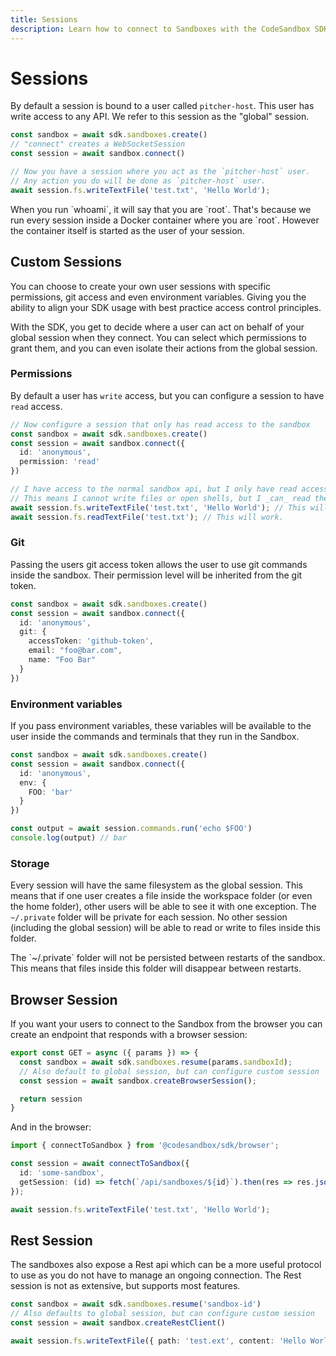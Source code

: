 ```yaml
---
title: Sessions
description: Learn how to connect to Sandboxes with the CodeSandbox SDK.
---
```



# Sessions

By default a session is bound to a user called `pitcher-host`. This user has write access to any API. We refer to this session as the "global" session.

```ts
const sandbox = await sdk.sandboxes.create()
// "connect" creates a WebSocketSession
const session = await sandbox.connect()

// Now you have a session where you act as the `pitcher-host` user.
// Any action you do will be done as `pitcher-host` user.
await session.fs.writeTextFile('test.txt', 'Hello World');
```

<Callout>
When you run `whoami`, it will say that you are `root`. That's because we run every session inside a Docker container where you are `root`. However the container itself is started as the user of your session.
</Callout>

## Custom Sessions

You can choose to create your own user sessions with specific permissions, git access and even environment variables. Giving you the ability to align your SDK usage with best practice access control principles.

With the SDK, you get to decide where a user can act on behalf of your global session when they connect. You can select which permissions to grant them, and you can even isolate their actions from the global session.

### Permissions

By default a user has `write` access, but you can configure a session to have `read` access.

```ts
// Now configure a session that only has read access to the sandbox
const sandbox = await sdk.sandboxes.create()
const session = await sandbox.connect({
  id: 'anonymous',
  permission: 'read'
})

// I have access to the normal sandbox api, but I only have read access
// This means I cannot write files or open shells, but I _can_ read them
await session.fs.writeTextFile('test.txt', 'Hello World'); // This will throw an error.
await session.fs.readTextFile('test.txt'); // This will work.
```

### Git

Passing the users git access token allows the user to use git commands inside the sandbox. Their permission level will be inherited from the git token.

```ts
const sandbox = await sdk.sandboxes.create()
const session = await sandbox.connect({
  id: 'anonymous',
  git: {
    accessToken: 'github-token',
    email: "foo@bar.com",
    name: "Foo Bar"
  }
})
```

### Environment variables

If you pass environment variables, these variables will be available to the user inside the commands and terminals that they run in the Sandbox.

```ts
const sandbox = await sdk.sandboxes.create()
const session = await sandbox.connect({
  id: 'anonymous',
  env: {
    FOO: 'bar'
  }
})

const output = await session.commands.run('echo $FOO')
console.log(output) // bar
```

### Storage

Every session will have the same filesystem as the global session. This means that if one user creates a file inside the workspace folder (or even the home folder), other users will be able to see it with one exception. The `~/.private` folder will be private for each session. No other session (including the global session) will be able to read or write to files inside this folder.

<Callout>
The `~/.private` folder will not be persisted between restarts of the sandbox. This means that files inside this folder will disappear between restarts. 
</Callout>

## Browser Session

If you want your users to connect to the Sandbox from the browser you can create an endpoint that responds with a browser session:

```ts
export const GET = async ({ params }) => {
  const sandbox = await sdk.sandboxes.resume(params.sandboxId);
  // Also default to global session, but can configure custom session
  const session = await sandbox.createBrowserSession();

  return session
}
```

And in the browser:

```ts
import { connectToSandbox } from '@codesandbox/sdk/browser';

const session = await connectToSandbox({
  id: 'some-sandbox',
  getSession: (id) => fetch(`/api/sandboxes/${id}`).then(res => res.json())
});

await session.fs.writeTextFile('test.txt', 'Hello World');
```

## Rest Session

The sandboxes also expose a Rest api which can be a more useful protocol to use as you do not have to manage an ongoing connection. The Rest session
is not as extensive, but supports most features.

```ts
const sandbox = await sdk.sandboxes.resume('sandbox-id')
// Also defaults to global session, but can configure custom session
const session = await sandbox.createRestClient()

await session.fs.writeTextFile({ path: 'test.ext', content: 'Hello World' })
```
